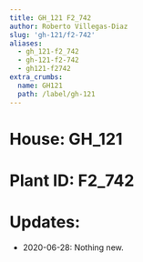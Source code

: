 ```yaml
---
title: GH_121 F2_742
author: Roberto Villegas-Diaz
slug: 'gh-121/f2-742'
aliases:
  - gh_121-f2_742
  - gh-121-f2-742
  - gh121-f2742
extra_crumbs:
  name: GH121
  path: /label/gh-121
---
```


# **House**: GH_121
# **Plant ID**: F2_742
# **Updates**: 
 - 2020-06-28: Nothing new.
